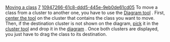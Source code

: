 [[Property:title|Moving a class]]
[[Property:weight|7]]
[[Property:uuid|10947266-61c8-ddd5-445e-9eb0de61cd05]]
To move a class from a cluster to another one, you have to use the [[Diagram tool: Introduction|Diagram tool]] . First, [[Centering tools on a component|center the tool]]  on the cluster that contains the class you want to move. Then, if the destination cluster is not shown on the diagram, [[Pick-and-drop mechanism|pick]]  it in the [[Cluster tool|cluster tool]]  and drop it in the [[Diagram tool: Introduction|diagram]] . Once both clusters are displayed, you just have to drag the class to its destination. 
{{seealso|<br/>
[[Looking for a class|Find where a class is]]  <br/>
[[Looking for a cluster|Find where a cluster is]]  }}




